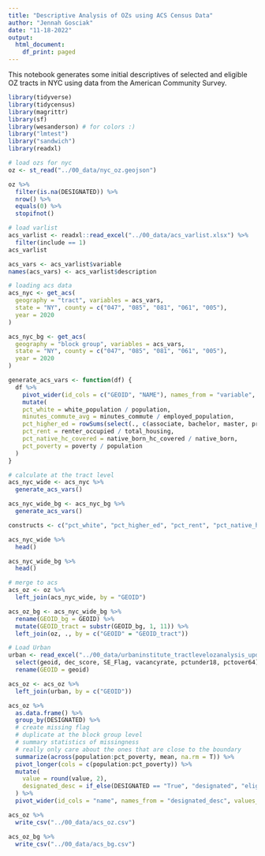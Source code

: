 ```yaml
---
title: "Descriptive Analysis of OZs using ACS Census Data"
author: "Jennah Gosciak"
date: "11-18-2022"
output:
  html_document:
    df_print: paged
---
```


This notebook generates some initial descriptives of selected and eligible OZ tracts in NYC using data from the American Community Survey.

```r
library(tidyverse)
library(tidycensus)
library(magrittr)
library(sf)
library(wesanderson) # for colors :)
library("lmtest")
library("sandwich")
library(readxl)
```
```r
# load ozs for nyc
oz <- st_read("../00_data/nyc_oz.geojson")

oz %>%
  filter(is.na(DESIGNATED)) %>%
  nrow() %>%
  equals(0) %>%
  stopifnot()

```

```r
# load varlist
acs_varlist <- readxl::read_excel("../00_data/acs_varlist.xlsx") %>%
  filter(include == 1)
acs_varlist

acs_vars <- acs_varlist$variable
names(acs_vars) <- acs_varlist$description

# loading acs data
acs_nyc <- get_acs(
  geography = "tract", variables = acs_vars,
  state = "NY", county = c("047", "085", "081", "061", "005"),
  year = 2020
)

acs_nyc_bg <- get_acs(
  geography = "block group", variables = acs_vars,
  state = "NY", county = c("047", "085", "081", "061", "005"),
  year = 2020
)

generate_acs_vars <- function(df) {
  df %>% 
    pivot_wider(id_cols = c("GEOID", "NAME"), names_from = "variable", values_from = "estimate") %>%
    mutate(
    pct_white = white_population / population,
    minutes_commute_avg = minutes_commute / employed_population,
    pct_higher_ed = rowSums(select(., c(associate, bachelor, master, professional_school, doctoral)), na.rm = T) / population,
    pct_rent = renter_occupied / total_housing,
    pct_native_hc_covered = native_born_hc_covered / native_born,
    pct_poverty = poverty / population
  )
}

# calculate at the tract level
acs_nyc_wide <- acs_nyc %>% 
  generate_acs_vars()

acs_nyc_wide_bg <- acs_nyc_bg %>% 
  generate_acs_vars()

constructs <- c("pct_white", "pct_higher_ed", "pct_rent", "pct_native_hc_covered", "pct_poverty", "minutes_commute_avg")

acs_nyc_wide %>%
  head()

acs_nyc_wide_bg %>% 
  head()
```
```r
# merge to acs
acs_oz <- oz %>%
  left_join(acs_nyc_wide, by = "GEOID")

acs_oz_bg <- acs_nyc_wide_bg %>% 
  rename(GEOID_bg = GEOID) %>% 
  mutate(GEOID_tract = substr(GEOID_bg, 1, 11)) %>% 
  left_join(oz, ., by = c("GEOID" = "GEOID_tract"))
```

```r
# Load Urban
urban <- read_excel("../00_data/urbaninstitute_tractlevelozanalysis_update01142021.xlsx") %>%
  select(geoid, dec_score, SE_Flag, vacancyrate, pctunder18, pctover64) %>%
  rename(GEOID = geoid)

acs_oz <- acs_oz %>%
  left_join(urban, by = c("GEOID"))
```

```r
acs_oz %>%
  as.data.frame() %>%
  group_by(DESIGNATED) %>%
  # create missing flag
  # duplicate at the block group level
  # summary statistics of missingness
  # really only care about the ones that are close to the boundary
  summarize(across(population:pct_poverty, mean, na.rm = T)) %>%
  pivot_longer(cols = c(population:pct_poverty)) %>%
  mutate(
    value = round(value, 2),
    designated_desc = if_else(DESIGNATED == "True", "designated", "eligible")
  ) %>%
  pivot_wider(id_cols = "name", names_from = "designated_desc", values_from = "value")
```

```r
acs_oz %>% 
  write_csv("../00_data/acs_oz.csv")

acs_oz_bg %>% 
  write_csv("../00_data/acs_bg.csv")
```







